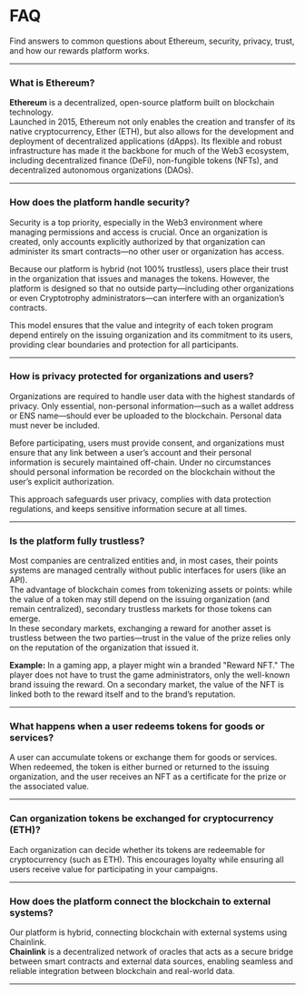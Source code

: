 # FAQ

Find answers to common questions about Ethereum, security, privacy, trust, and how our rewards platform works.

---

### What is Ethereum?

**Ethereum** is a decentralized, open-source platform built on blockchain technology.  
Launched in 2015, Ethereum not only enables the creation and transfer of its native cryptocurrency, Ether (ETH), but also allows for the development and deployment of decentralized applications (dApps). Its flexible and robust infrastructure has made it the backbone for much of the Web3 ecosystem, including decentralized finance (DeFi), non-fungible tokens (NFTs), and decentralized autonomous organizations (DAOs).

---

### How does the platform handle security?

Security is a top priority, especially in the Web3 environment where managing permissions and access is crucial. Once an organization is created, only accounts explicitly authorized by that organization can administer its smart contracts—no other user or organization has access.

Because our platform is hybrid (not 100% trustless), users place their trust in the organization that issues and manages the tokens. However, the platform is designed so that no outside party—including other organizations or even Cryptotrophy administrators—can interfere with an organization’s contracts.

This model ensures that the value and integrity of each token program depend entirely on the issuing organization and its commitment to its users, providing clear boundaries and protection for all participants.

---

### How is privacy protected for organizations and users?

Organizations are required to handle user data with the highest standards of privacy. Only essential, non-personal information—such as a wallet address or ENS name—should ever be uploaded to the blockchain. Personal data must never be included.

Before participating, users must provide consent, and organizations must ensure that any link between a user’s account and their personal information is securely maintained off-chain. Under no circumstances should personal information be recorded on the blockchain without the user’s explicit authorization.

This approach safeguards user privacy, complies with data protection regulations, and keeps sensitive information secure at all times.

---

### Is the platform fully trustless?

Most companies are centralized entities and, in most cases, their points systems are managed centrally without public interfaces for users (like an API).  
The advantage of blockchain comes from tokenizing assets or points: while the value of a token may still depend on the issuing organization (and remain centralized), secondary trustless markets for those tokens can emerge.  
In these secondary markets, exchanging a reward for another asset is trustless between the two parties—trust in the value of the prize relies only on the reputation of the organization that issued it.

**Example:** In a gaming app, a player might win a branded "Reward NFT." The player does not have to trust the game administrators, only the well-known brand issuing the reward. On a secondary market, the value of the NFT is linked both to the reward itself and to the brand’s reputation.

---

### What happens when a user redeems tokens for goods or services?

A user can accumulate tokens or exchange them for goods or services. When redeemed, the token is either burned or returned to the issuing organization, and the user receives an NFT as a certificate for the prize or the associated value.

---

### Can organization tokens be exchanged for cryptocurrency (ETH)?

Each organization can decide whether its tokens are redeemable for cryptocurrency (such as ETH). This encourages loyalty while ensuring all users receive value for participating in your campaigns.

---

### How does the platform connect the blockchain to external systems?

Our platform is hybrid, connecting blockchain with external systems using Chainlink.  
**Chainlink** is a decentralized network of oracles that acts as a secure bridge between smart contracts and external data sources, enabling seamless and reliable integration between blockchain and real-world data.

---

